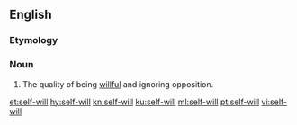 ==English==

===Etymology===
{{prefix|self|will|lang=en}}

===Noun===
{{en-noun|-}}

# The quality of being [[willful]] and ignoring opposition.

[[et:self-will]]
[[hy:self-will]]
[[kn:self-will]]
[[ku:self-will]]
[[ml:self-will]]
[[pt:self-will]]
[[vi:self-will]]